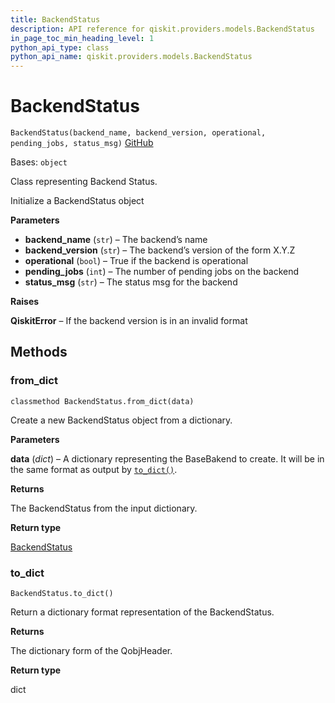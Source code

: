 ```yaml
---
title: BackendStatus
description: API reference for qiskit.providers.models.BackendStatus
in_page_toc_min_heading_level: 1
python_api_type: class
python_api_name: qiskit.providers.models.BackendStatus
---
```


# BackendStatus

<span id="qiskit.providers.models.BackendStatus" />

`BackendStatus(backend_name, backend_version, operational, pending_jobs, status_msg)` [GitHub](https://github.com/qiskit/qiskit/tree/stable/0.23/qiskit/providers/models/backendstatus.py "view source code")

Bases: `object`

Class representing Backend Status.

Initialize a BackendStatus object

**Parameters**

*   **backend\_name** (`str`) – The backend’s name
*   **backend\_version** (`str`) – The backend’s version of the form X.Y.Z
*   **operational** (`bool`) – True if the backend is operational
*   **pending\_jobs** (`int`) – The number of pending jobs on the backend
*   **status\_msg** (`str`) – The status msg for the backend

**Raises**

**QiskitError** – If the backend version is in an invalid format

## Methods

### from\_dict

<span id="qiskit.providers.models.BackendStatus.from_dict" />

`classmethod BackendStatus.from_dict(data)`

Create a new BackendStatus object from a dictionary.

**Parameters**

**data** (*dict*) – A dictionary representing the BaseBakend to create. It will be in the same format as output by [`to_dict()`](qiskit.providers.models.BackendStatus#to_dict "qiskit.providers.models.BackendStatus.to_dict").

**Returns**

The BackendStatus from the input dictionary.

**Return type**

[BackendStatus](qiskit.providers.models.BackendStatus "qiskit.providers.models.BackendStatus")

### to\_dict

<span id="qiskit.providers.models.BackendStatus.to_dict" />

`BackendStatus.to_dict()`

Return a dictionary format representation of the BackendStatus.

**Returns**

The dictionary form of the QobjHeader.

**Return type**

dict

